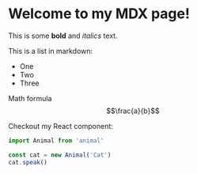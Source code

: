 # Welcome to my MDX page!

This is some **bold** and _italics_ text.

This is a list in markdown:

- One
- Two
- Three

Math formula $$\frac{a}{b}$$

Checkout my React component:

```ts aria-label="awesome.js"
import Animal from 'animal'

const cat = new Animal('Cat')
cat.speak()
```
